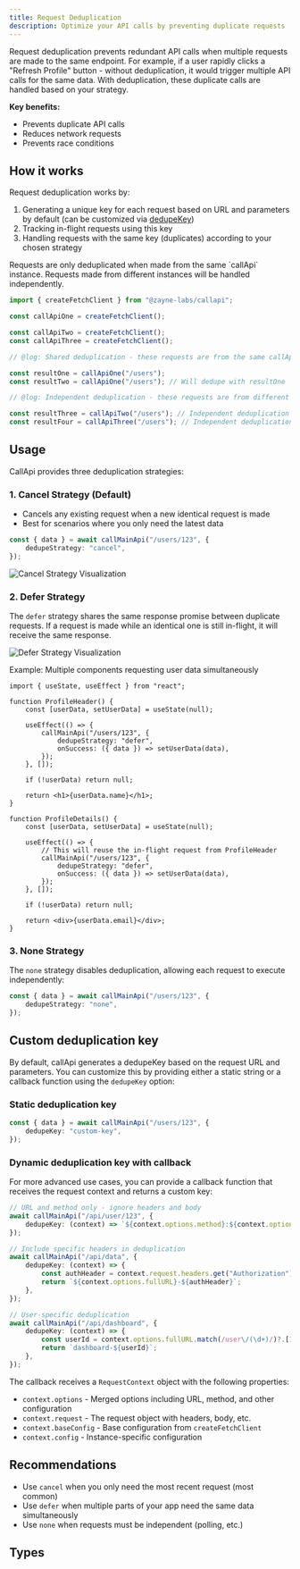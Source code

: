 ```yaml
---
title: Request Deduplication
description: Optimize your API calls by preventing duplicate requests
---
```


Request deduplication prevents redundant API calls when multiple requests are made to the same endpoint. For example, if a user rapidly clicks a "Refresh Profile" button - without deduplication, it would trigger multiple API calls for the same data. With deduplication, these duplicate calls are handled based on your strategy.

**Key benefits:**

- Prevents duplicate API calls
- Reduces network requests
- Prevents race conditions

## How it works

Request deduplication works by:

1. Generating a unique key for each request based on URL and parameters by default (can be customized via [dedupeKey](#custom-deduplication-key))
2. Tracking in-flight requests using this key
3. Handling requests with the same key (duplicates) according to your chosen strategy

<Callout type="info">
	Requests are only deduplicated when made from the same `callApi` instance. Requests made from different
	instances will be handled independently.
</Callout>

```ts twoslash title="api.ts"
import { createFetchClient } from "@zayne-labs/callapi";

const callApiOne = createFetchClient();

const callApiTwo = createFetchClient();
const callApiThree = createFetchClient();

// @log: Shared deduplication - these requests are from the same callApi instance, so they will be deduped according to the strategy

const resultOne = callApiOne("/users");
const resultTwo = callApiOne("/users"); // Will dedupe with resultOne

// @log: Independent deduplication - these requests are from different callApi instances, therefore no deduplication occurs between them

const resultThree = callApiTwo("/users"); // Independent deduplication
const resultFour = callApiThree("/users"); // Independent deduplication
```

## Usage

CallApi provides three deduplication strategies:

### 1. Cancel Strategy (Default)

- Cancels any existing request when a new identical request is made
- Best for scenarios where you only need the latest data

```ts title="api.ts"
const { data } = await callMainApi("/users/123", {
	dedupeStrategy: "cancel",
});
```

![Cancel Strategy Visualization](/media/cancel.webp)

### 2. Defer Strategy

The `defer` strategy shares the same response promise between duplicate requests. If a request is made while an identical one is still in-flight, it will receive the same response.

![Defer Strategy Visualization](/media/defer.svg)

Example: Multiple components requesting user data simultaneously

```tsx title="api.ts"
import { useState, useEffect } from "react";

function ProfileHeader() {
	const [userData, setUserData] = useState(null);

	useEffect(() => {
		callMainApi("/users/123", {
			dedupeStrategy: "defer",
			onSuccess: ({ data }) => setUserData(data),
		});
	}, []);

	if (!userData) return null;

	return <h1>{userData.name}</h1>;
}

function ProfileDetails() {
	const [userData, setUserData] = useState(null);

	useEffect(() => {
		// This will reuse the in-flight request from ProfileHeader
		callMainApi("/users/123", {
			dedupeStrategy: "defer",
			onSuccess: ({ data }) => setUserData(data),
		});
	}, []);

	if (!userData) return null;

	return <div>{userData.email}</div>;
}
```

### 3. None Strategy

The `none` strategy disables deduplication, allowing each request to execute independently:

```ts title="api.ts"
const { data } = await callMainApi("/users/123", {
	dedupeStrategy: "none",
});
```

## Custom deduplication key

By default, callApi generates a dedupeKey based on the request URL and parameters. You can customize this by providing either a static string or a callback function using the `dedupeKey` option:

### Static deduplication key

```ts title="api.ts"
const { data } = await callMainApi("/users/123", {
	dedupeKey: "custom-key",
});
```

### Dynamic deduplication key with callback

For more advanced use cases, you can provide a callback function that receives the request context and returns a custom key:

```ts title="api.ts"
// URL and method only - ignore headers and body
await callMainApi("/api/user/123", {
	dedupeKey: (context) => `${context.options.method}:${context.options.fullURL}`,
});

// Include specific headers in deduplication
await callMainApi("/api/data", {
	dedupeKey: (context) => {
		const authHeader = context.request.headers.get("Authorization");
		return `${context.options.fullURL}-${authHeader}`;
	},
});

// User-specific deduplication
await callMainApi("/api/dashboard", {
	dedupeKey: (context) => {
		const userId = context.options.fullURL.match(/user\/(\d+)/)?.[1];
		return `dashboard-${userId}`;
	},
});
```

The callback receives a `RequestContext` object with the following properties:

- `context.options` - Merged options including URL, method, and other configuration
- `context.request` - The request object with headers, body, etc.
- `context.baseConfig` - Base configuration from `createFetchClient`
- `context.config` - Instance-specific configuration

## Recommendations

- Use `cancel` when you only need the most recent request (most common)
- Use `defer` when multiple parts of your app need the same data simultaneously
- Use `none` when requests must be independent (polling, etc.)

## Types

<auto-type-table path="../../lib/callapi-options.ts" name="DedupeOptions" />
